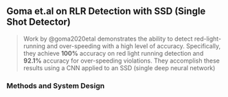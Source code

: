 ## Goma et.al on RLR Detection with SSD (Single Shot Detector)

> Work by @goma2020etal demonstrates the ability to detect
red-light-running and over-speeding with a high level of accuracy.
Specifically, they achieve **100%** accuracy on red light running 
detection and **92.1%** accuracy for over-speeding violations. 
They accomplish these results using a CNN applied to an SSD
(single deep neural network)

### Methods and System Design

